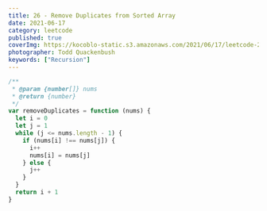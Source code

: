 ```yaml
---
title: 26 - Remove Duplicates from Sorted Array
date: 2021-06-17
category: leetcode
published: true
coverImg: https://kocoblo-static.s3.amazonaws.com/2021/06/17/leetcode-26/cover-img.jpg
photographer: Todd Quackenbush
keywords: ["Recursion"]
---
```


```js
/**
 * @param {number[]} nums
 * @return {number}
 */
var removeDuplicates = function (nums) {
  let i = 0
  let j = 1
  while (j <= nums.length - 1) {
    if (nums[i] !== nums[j]) {
      i++
      nums[i] = nums[j]
    } else {
      j++
    }
  }
  return i + 1
}
```
